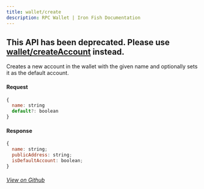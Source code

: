 ```yaml
---
title: wallet/create
description: RPC Wallet | Iron Fish Documentation
---
```


## This API has been deprecated. Please use [wallet/createAccount](../wallet/createAccount) instead.

Creates a new account in the wallet with the given name and optionally sets it as the default account.

#### Request

```js
{
  name: string
  default?: boolean
}
```

#### Response

```js
{
  name: string;
  publicAddress: string;
  isDefaultAccount: boolean;
}
```

###### [View on Github](https://github.com/iron-fish/ironfish/blob/master/ironfish/src/rpc/routes/wallet/create.ts)
